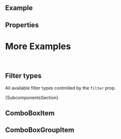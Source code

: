 
<Meta of={ComponentStories} />

<DocsHeader since="0.9.0" />

<br />

## Example

<Canvas of={ComponentStories.Default} />

## Properties

<ControlsWithNote of={ComponentStories.Default} />

# More Examples

<br />

## Filter types

All available filter types controlled by the `filter` prop.

<Canvas of={ComponentStories.FilterTypes} />

<Markdown>{SubcomponentsSection}</Markdown>

## ComboBoxItem

<Description of={ComboBoxItem} />
<ArgTypesWithNote hideHTMLPropsNote exclude={excludePropsForAbstract} of={ComboBoxItem} />

## ComboBoxGroupItem

<Description of={ComboBoxGroupItem} />
<ArgTypesWithNote hideHTMLPropsNote exclude={excludePropsForAbstract} of={ComboBoxGroupItem} />

<Footer />
